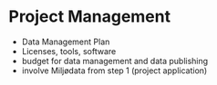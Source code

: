 # Project Management {#sec-project-management}

- Data Management Plan
- Licenses, tools, software 
- budget for data management and data publishing
- involve Miljødata from step 1 (project application)
